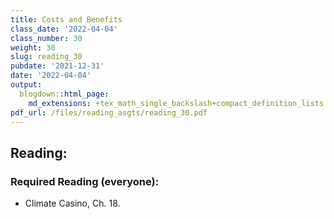 ```yaml
---
title: Costs and Benefits
class_date: '2022-04-04'
class_number: 30
weight: 30
slug: reading_30
pubdate: '2021-12-31'
date: '2022-04-04'
output:
  blogdown::html_page:
    md_extensions: +tex_math_single_backslash+compact_definition_lists
pdf_url: /files/reading_asgts/reading_30.pdf
---
```

## Reading:

### Required Reading (everyone):

* Climate Casino, Ch. 18.

